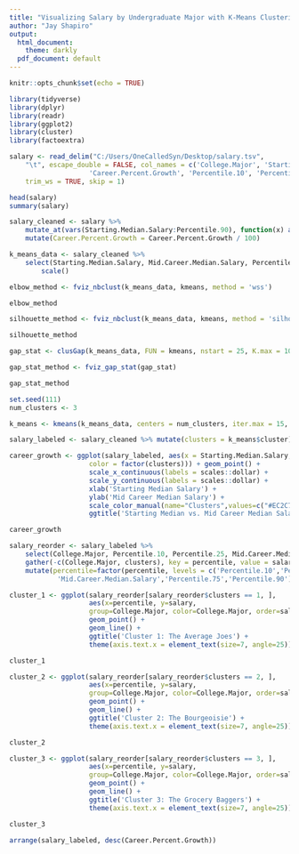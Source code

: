 ---
title: "Visualizing Salary by Undergraduate Major with K-Means Clustering"
author: "Jay Shapiro"
output: 
  html_document:
    theme: darkly
  pdf_document: default
---

```{r setup, include=FALSE}
knitr::opts_chunk$set(echo = TRUE)
```

```{r echo = FALSE, warning = FALSE, message = FALSE}

library(tidyverse)
library(dplyr)
library(readr)
library(ggplot2)
library(cluster)
library(factoextra)

salary <- read_delim("C:/Users/OneCalledSyn/Desktop/salary.tsv", 
    "\t", escape_double = FALSE, col_names = c('College.Major', 'Starting.Median.Salary', 'Mid.Career.Median.Salary',
                    'Career.Percent.Growth', 'Percentile.10', 'Percentile.25', 'Percentile.75', 'Percentile.90'), 
    trim_ws = TRUE, skip = 1)

```

```{r echo = FALSE, warning = FALSE, message = FALSE}

head(salary)
summary(salary)

salary_cleaned <- salary %>% 
    mutate_at(vars(Starting.Median.Salary:Percentile.90), function(x) as.numeric(gsub('[\\$,]',"",x))) %>%
    mutate(Career.Percent.Growth = Career.Percent.Growth / 100)

```

```{r echo = FALSE, warning = FALSE, message = FALSE}

k_means_data <- salary_cleaned %>%
    select(Starting.Median.Salary, Mid.Career.Median.Salary, Percentile.10, Percentile.90) %>%
        scale()

elbow_method <- fviz_nbclust(k_means_data, kmeans, method = 'wss')

elbow_method

```

```{r echo = FALSE, warning = FALSE, message = FALSE}

silhouette_method <- fviz_nbclust(k_means_data, kmeans, method = 'silhouette')

silhouette_method

```

```{r echo = FALSE, warning = FALSE, message = FALSE}

gap_stat <- clusGap(k_means_data, FUN = kmeans, nstart = 25, K.max = 10, B = 50)

gap_stat_method <- fviz_gap_stat(gap_stat)

gap_stat_method
```

```{r echo = FALSE, warning = FALSE, message = FALSE}

set.seed(111)
num_clusters <- 3

k_means <- kmeans(k_means_data, centers = num_clusters, iter.max = 15, nstart = 25)

salary_labeled <- salary_cleaned %>% mutate(clusters = k_means$cluster)

```

```{r echo = FALSE, warning = FALSE, message = FALSE}

career_growth <- ggplot(salary_labeled, aes(x = Starting.Median.Salary, y = Mid.Career.Median.Salary,
                    color = factor(clusters))) + geom_point() +
                    scale_x_continuous(labels = scales::dollar) +
                    scale_y_continuous(labels = scales::dollar) +
                    xlab('Starting Median Salary') +
                    ylab('Mid Career Median Salary') +
                    scale_color_manual(name="Clusters",values=c("#EC2C73","#29AEC7", "#FFDD30")) +
                    ggtitle('Starting Median vs. Mid Career Median Salaries')

career_growth

```

```{r echo = FALSE, warning = FALSE, message = FALSE}

salary_reorder <- salary_labeled %>%
    select(College.Major, Percentile.10, Percentile.25, Mid.Career.Median.Salary, Percentile.75, Percentile.90, clusters) %>%
    gather(-c(College.Major, clusters), key = percentile, value = salary) %>%
    mutate(percentile=factor(percentile, levels = c('Percentile.10','Percentile.25',
            'Mid.Career.Median.Salary','Percentile.75','Percentile.90')))

```

```{r echo = FALSE, warning = FALSE, message = FALSE}

cluster_1 <- ggplot(salary_reorder[salary_reorder$clusters == 1, ], 
                    aes(x=percentile, y=salary, 
                    group=College.Major, color=College.Major, order=salary)) +
                    geom_point() +
                    geom_line() +
                    ggtitle('Cluster 1: The Average Joes') +
                    theme(axis.text.x = element_text(size=7, angle=25))

cluster_1

```

```{r echo = FALSE, warning = FALSE, message = FALSE}

cluster_2 <- ggplot(salary_reorder[salary_reorder$clusters == 2, ], 
                    aes(x=percentile, y=salary, 
                    group=College.Major, color=College.Major, order=salary)) +
                    geom_point() +
                    geom_line() +
                    ggtitle('Cluster 2: The Bourgeoisie') +
                    theme(axis.text.x = element_text(size=7, angle=25))

cluster_2

```

```{r echo = FALSE, warning = FALSE, message = FALSE}

cluster_3 <- ggplot(salary_reorder[salary_reorder$clusters == 3, ], 
                    aes(x=percentile, y=salary, 
                    group=College.Major, color=College.Major, order=salary)) +
                    geom_point() +
                    geom_line() +
                    ggtitle('Cluster 3: The Grocery Baggers') +
                    theme(axis.text.x = element_text(size=7, angle=25))

cluster_3

```

```{r echo = FALSE, warning = FALSE, message = FALSE}

arrange(salary_labeled, desc(Career.Percent.Growth))

```
